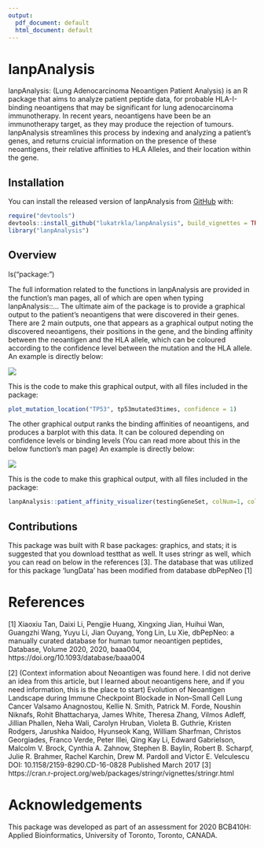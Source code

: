 ```yaml
---
output:
  pdf_document: default
  html_document: default
---
```


<!-- README.md is generated from README.Rmd. Please edit that file -->

# lanpAnalysis

<!-- badges: start -->

<!-- badges: end -->

lanpAnalysis: (Lung Adenocarcinoma Neoantigen Patient Analysis) is an R package 
that aims to analyze patient peptide data, for probable HLA-I-binding neoantigens
that may be significant for lung adenocarcinoma immunotherapy. In recent years,
neoantigens have been be an immunotherapy target, as they may produce the 
rejection of tumours. lanpAnalysis streamlines this process by indexing and 
analyzing a patient's genes, and returns cruicial information on the presence
of these neoantigens, their relative affinities to HLA Alleles, and their 
location within the gene. 

## Installation

You can install the released version of lanpAnalysis from
[GitHub](https://github.com/) with:

``` r
require("devtools")
devtools::install_github("lukatrkla/lanpAnalysis", build_vignettes = TRUE)
library("lanpAnalysis")
```

## Overview

ls("package:<PackageName>")

The full information related to the functions in lanpAnalysis are provided in
the function's man pages, all of which are open when typing lanpAnalysis::...
The ultimate aim of the package is to provide a graphical output to the
patient's neoantigens that were discovered in their genes. 
There are 2 main outputs, one that appears as a graphical output noting the 
discovered neoantigens, their positions in the gene, and the binding affinity 
between the neoantigen and the HLA allele, which can be coloured according to the confidence level
between the mutation and the HLA allele. An example is directly below:

![](./inst/extdata/location_plot.png)


This is the code to make this graphical output, with all files included in the
package:

``` r
plot_mutation_location("TP53", tp53mutated3times, confidence = 1)
```
The other graphical output ranks the binding affinities of neoantigens, and produces
a barplot with this data. It can be coloured depending on confidence levels or
binding levels (You can read more about this in the below function's man page)
 An example is directly below:

![](./inst/extdata/plotWithConfidence.png)


This is the code to make this graphical output, with all files included in the
package:

``` r
lanpAnalysis::patient_affinity_visualizer(testingGeneSet, colNum=1, colorFlag=2)
```
## Contributions

This package was built with R base packages: graphics, and stats; it is suggested
that you download testthat as well. It uses stringr as well, which you can read 
on below in the references [3]. The database that was utilized for this package
'lungData' has been modified from database dbPepNeo [1]

# References

[1] 
Xiaoxiu Tan, Daixi Li, Pengjie Huang, Xingxing Jian, Huihui Wan, Guangzhi Wang, Yuyu Li, Jian
Ouyang, Yong Lin, Lu Xie, dbPepNeo: a manually curated database for human tumor neoantigen
peptides, Database, Volume 2020, 2020, baaa004, https://doi.org/10.1093/database/baaa004

[2] (Context information about Neoantigen was found here. I did not derive an idea from this
article, but I learned about neoantigens here, and if you need information, this is the place to start)
Evolution of Neoantigen Landscape during Immune Checkpoint Blockade in Non–Small Cell Lung
Cancer Valsamo Anagnostou, Kellie N. Smith, Patrick M. Forde, Noushin Niknafs, Rohit Bhattacharya,
James White, Theresa Zhang, Vilmos Adleff, Jillian Phallen, Neha Wali, Carolyn Hruban, Violeta B.
Guthrie, Kristen Rodgers, Jarushka Naidoo, Hyunseok Kang, William Sharfman, Christos Georgiades,
Franco Verde, Peter Illei, Qing Kay Li, Edward Gabrielson, Malcolm V. Brock, Cynthia A. Zahnow,
Stephen B. Baylin, Robert B. Scharpf, Julie R. Brahmer, Rachel Karchin, Drew M. Pardoll and Victor
E. Velculescu DOI: 10.1158/2159-8290.CD-16-0828 Published March 2017
[3] 
https://cran.r-project.org/web/packages/stringr/vignettes/stringr.html

# Acknowledgements

This package was developed as part of an assessment for 2020
BCB410H: Applied Bioinformatics, University of Toronto, Toronto,
CANADA.

